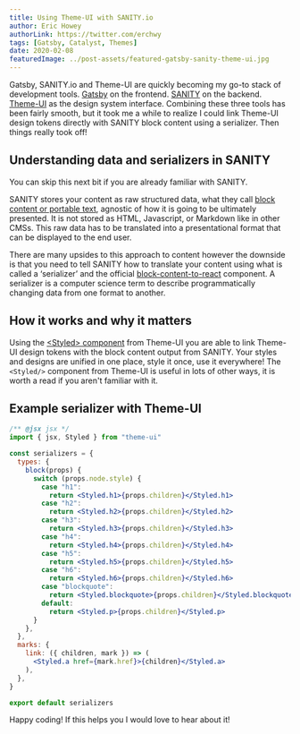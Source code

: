 ```yaml
---
title: Using Theme-UI with SANITY.io
author: Eric Howey
authorLink: https://twitter.com/erchwy
tags: [Gatsby, Catalyst, Themes]
date: 2020-02-08
featuredImage: ../post-assets/featured-gatsby-sanity-theme-ui.jpg
---
```


Gatsby, SANITY.io and Theme-UI are quickly becoming my go-to stack of development tools. [Gatsby](https://www.gatsbyjs.org/) on the frontend. [SANITY](https://www.sanity.io/) on the backend. [Theme-UI](https://theme-ui.com/) as the design system interface. Combining these three tools has been fairly smooth, but it took me a while to realize I could link Theme-UI design tokens directly with SANITY block content using a serializer. Then things really took off!

## Understanding data and serializers in SANITY

You can skip this next bit if you are already familiar with SANITY.

SANITY stores your content as raw structured data, what they call [block content or portable text](https://www.sanity.io/docs/presenting-block-text), agnostic of how it is going to be ultimately presented. It is not stored as HTML, Javascript, or Markdown like in other CMSs. This raw data has to be translated into a presentational format that can be displayed to the end user.

There are many upsides to this approach to content however the downside is that you need to tell SANITY how to translate your content using what is called a ‘serializer’ and the official [block-content-to-react](https://github.com/sanity-io/block-content-to-react) component. A serializer is a computer science term to describe programmatically changing data from one format to another.

## How it works and why it matters

Using the [<Styled\> component](https://theme-ui.com/styled) from Theme-UI you are able to link Theme-UI design tokens with the block content output from SANITY. Your styles and designs are unified in one place, style it once, use it everywhere! The `<Styled/>` component from Theme-UI is useful in lots of other ways, it is worth a read if you aren't familiar with it.

## Example serializer with Theme-UI

```jsx
/** @jsx jsx */
import { jsx, Styled } from "theme-ui"

const serializers = {
  types: {
    block(props) {
      switch (props.node.style) {
        case "h1":
          return <Styled.h1>{props.children}</Styled.h1>
        case "h2":
          return <Styled.h2>{props.children}</Styled.h2>
        case "h3":
          return <Styled.h3>{props.children}</Styled.h3>
        case "h4":
          return <Styled.h4>{props.children}</Styled.h4>
        case "h5":
          return <Styled.h5>{props.children}</Styled.h5>
        case "h6":
          return <Styled.h6>{props.children}</Styled.h6>
        case "blockquote":
          return <Styled.blockquote>{props.children}</Styled.blockquote>
        default:
          return <Styled.p>{props.children}</Styled.p>
      }
    },
  },
  marks: {
    link: ({ children, mark }) => (
      <Styled.a href={mark.href}>{children}</Styled.a>
    ),
  },
}

export default serializers
```

Happy coding! If this helps you I would love to hear about it!
